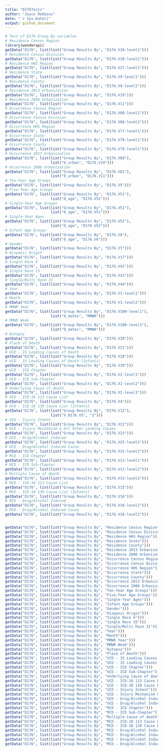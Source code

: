 ```yaml
---
title: "D176Tests"
author: "Joyce Robbins"
date: "`r Sys.Date()"
output: github_document
---
```


```r
# Test of D176 Group By variables
# Residence Census Region
library(wonderapi)
getData("D176", list(list("Group Results By", "D176.V10-level1")))
# Residence Census Division
getData("D176", list(list("Group Results By", "D176.V10-level2")))
# Residence HHS Region
getData("D176", list(list("Group Results By", "D176.V27-level1")))
# Residence State
getData("D176", list(list("Group Results By", "D176.V9-level1")))
# Residence County
getData("D176", list(list("Group Results By", "D176.V9-level2")))
# Residence 2013 Urbanization
getData("D176", list(list("Group Results By", "D176.V19")))
# Residence 2006 Urbanization
getData("D176", list(list("Group Results By", "D176.V11")))
# Occurrence Census Region
getData("D176", list(list("Group Results By", "D176.V80-level1")))
# Occurrence Census Division
getData("D176", list(list("Group Results By", "D176.V80-level2")))
# Occurrence HHS Region
getData("D176", list(list("Group Results By", "D176.V77-level1")))
# Occurrence State
getData("D176", list(list("Group Results By", "D176.V79-level1")))
# Occurrence County
getData("D176", list(list("Group Results By", "D176.V79-level2")))
# Occurrence 2013 Urbanization
getData("D176", list(list("Group Results By", "D176.V89"),
                     list("O_urban", "D176.V19")))
# Occurrence 2006 Urbanization
getData("D176", list(list("Group Results By", "D176.V81"),
                     list("O_urban", "D176.V11")))
# Ten-Year Age Groups
getData("D176", list(list("Group Results By", "D176.V5")))
# Five-Year Age Groups
getData("D176", list(list("Group Results By", "D176.V51"),
                     list("O_age", "D176.V51")))
# Single-Year Age Groups
getData("D176", list(list("Group Results By", "D176.V51"),
                     list("O_age", "D176.V51")))
# Single-Year Ages
getData("D176", list(list("Group Results By", "D176.V52"),
                     list("O_age", "D176.V52")))
# Infant Age Groups
getData("D176", list(list("Group Results By", "D176.V6"),
                     list("O_age", "D176.V6")))
# Gender
getData("D176", list(list("Group Results By", "D176.V7")))
# Hispanic Origin
getData("D176", list(list("Group Results By", "D176.V17")))
# Single Race 6
getData("D176", list(list("Group Results By", "D176.V42")))
# Single Race 15
getData("D176", list(list("Group Results By", "D176.V43")))
# Single/Multi Race 31
getData("D176", list(list("Group Results By", "D176.V44")))
# Year
getData("D176", list(list("Group Results By", "D176.V1-level1")))
# Month
getData("D176", list(list("Group Results By", "D176.V1-level2")))
# MMWR Year
getData("D176", list(list("Group Results By", "D176.V100-level1"),
                     list("O_dates", "MMWR")))
# MMWR Week
getData("D176", list(list("Group Results By", "D176.V100-level2"),
                     list("O_dates", "MMWR")))
# Autopsy
getData("D176", list(list("Group Results By", "D176.V20")))
# Place of Death
getData("D176", list(list("Group Results By", "D176.V21")))
# UCD - 15 Leading Causes of Death
getData("D176", list(list("Group Results By", "D176.V28")))
# UCD - 15 Leading Causes of Death (Infants)
getData("D176", list(list("Group Results By", "D176.V29")))
# UCD - ICD Chapter
getData("D176", list(list("Group Results By", "D176.V2-level1")))
# UCD - ICD Sub-Chapter
getData("D176", list(list("Group Results By", "D176.V2-level2")))
# Underlying Cause of death
getData("D176", list(list("Group Results By", "D176.V2-level3")))
# UCD - ICD-10 113 Cause List
getData("D176", list(list("Group Results By", "D176.V4")))
# UCD - ICD-10 130 Cause List (Infants)
getData("D176", list(list("Group Results By", "D176.V12"),
                     list("V_D176.V5", "1")))
# UCD - Injury Intent
getData("D176", list(list("Group Results By", "D176.V22")))
# UCD - Injury Mechanism & All Other Leading Causes
getData("D176", list(list("Group Results By", "D176.V23")))
# UCD - Drug/Alcohol Induced
getData("D176", list(list("Group Results By", "D176.V25-level1")))
# UCD - Drug/Alcohol Induced Cause
getData("D176", list(list("Group Results By", "D176.V25-level2")))
# MCD - ICD Chapter
getData("D176", list(list("Group Results By", "D176.V13-level1")))
# MCD - ICD Sub-Chapter
getData("D176", list(list("Group Results By", "D176.V13-level2")))
# Multiple Cause of death
getData("D176", list(list("Group Results By", "D176.V13-level3")))
# MCD - ICD-10 113 Cause List
getData("D176", list(list("Group Results By", "D176.V15")))
# MCD - ICD-10 130 Cause List (Infants)
getData("D176", list(list("Group Results By", "D176.V16")))
# MCD - Drug/Alcohol Induced
getData("D176", list(list("Group Results By", "D176.V26-level1")))
# MCD - Drug/Alcohol Induced Cause
getData("D176", list(list("Group Results By", "D176.V26-level2")))


getData("D176", list(list("Group Results By", "Residence Census Region")))
getData("D176", list(list("Group Results By", "Residence Census Division")))
getData("D176", list(list("Group Results By", "Residence HHS Region")))
getData("D176", list(list("Group Results By", "Residence State")))
getData("D176", list(list("Group Results By", "Residence County")))
getData("D176", list(list("Group Results By", "Residence 2013 Urbanization")))
getData("D176", list(list("Group Results By", "Residence 2006 Urbanization")))
getData("D176", list(list("Group Results By", "Occurrence Census Region")))
getData("D176", list(list("Group Results By", "Occurrence Census Division")))
getData("D176", list(list("Group Results By", "Occurrence HHS Region")))
getData("D176", list(list("Group Results By", "Occurrence State")))
getData("D176", list(list("Group Results By", "Occurrence County")))
getData("D176", list(list("Group Results By", "Occurrence 2013 Urbanization")))
getData("D176", list(list("Group Results By", "Occurrence 2006 Urbanization")))
getData("D176", list(list("Group Results By", "Ten-Year Age Groups")))
getData("D176", list(list("Group Results By", "Five-Year Age Groups")))
getData("D176", list(list("Group Results By", "Single-Year Ages")))
getData("D176", list(list("Group Results By", "Infant Age Groups")))
getData("D176", list(list("Group Results By", "Gender")))
getData("D176", list(list("Group Results By", "Hispanic Origin")))
getData("D176", list(list("Group Results By", "Single Race 6")))
getData("D176", list(list("Group Results By", "Single Race 15")))
getData("D176", list(list("Group Results By", "Single/Multi Race 31")))
getData("D176", list(list("Group Results By", "Year")))
getData("D176", list(list("Group Results By", "Month")))
getData("D176", list(list("Group Results By", "MMWR Year")))
getData("D176", list(list("Group Results By", "MMWR Week")))
getData("D176", list(list("Group Results By", "Autopsy")))
getData("D176", list(list("Group Results By", "Place of Death")))
getData("D176", list(list("Group Results By", "UCD - 15 Leading Causes of Death")))
getData("D176", list(list("Group Results By", "UCD - 15 Leading Causes of Death (Infants)")))
getData("D176", list(list("Group Results By", "UCD - ICD Chapter")))
getData("D176", list(list("Group Results By", "UCD - ICD Sub-Chapter")))
getData("D176", list(list("Group Results By", "Underlying Cause of death")))
getData("D176", list(list("Group Results By", "UCD - ICD-10 113 Cause List")))
getData("D176", list(list("Group Results By", "UCD - ICD-10 130 Cause List (Infants)")))
getData("D176", list(list("Group Results By", "UCD - Injury Intent")))
getData("D176", list(list("Group Results By", "UCD - Injury Mechanism & All Other Leading Causes")))
getData("D176", list(list("Group Results By", "UCD - Drug/Alcohol Induced")))
getData("D176", list(list("Group Results By", "UCD - Drug/Alcohol Induced Cause")))
getData("D176", list(list("Group Results By", "MCD - ICD Chapter")))
getData("D176", list(list("Group Results By", "MCD - ICD Sub-Chapter")))
getData("D176", list(list("Group Results By", "Multiple Cause of death")))
getData("D176", list(list("Group Results By", "MCD - ICD-10 113 Cause List")))
getData("D176", list(list("Group Results By", "MCD - ICD-10 130 Cause List (Infants)")))
getData("D176", list(list("Group Results By", "MCD - Drug/Alcohol Induced")))
getData("D176", list(list("Group Results By", "MCD - Drug/Alcohol Induced CauseD176.V16    MCD - ICD-10 130 Cause List (Infants)")))
getData("D176", list(list("Group Results By", "MCD - Drug/Alcohol Induced")))
getData("D176", list(list("Group Results By", "MCD - Drug/Alcohol Induced Cause")))

```

